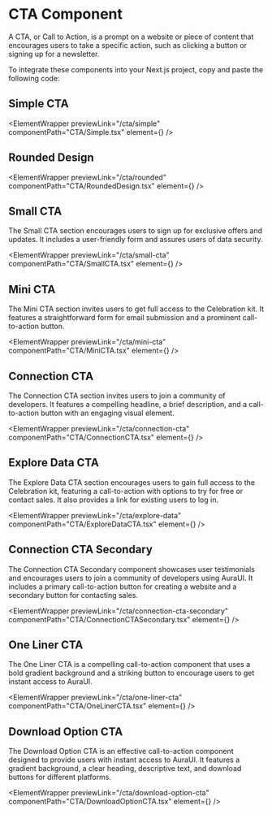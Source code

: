 


# CTA Component

A CTA, or Call to Action, is a prompt on a website or piece of content that encourages users to take a specific action, such as clicking a button or signing up for a newsletter.

To integrate these components into your Next.js project, copy and paste the following code:

## Simple CTA

<ElementWrapper
  previewLink="/cta/simple"
  componentPath="CTA/Simple.tsx"
  element={<Simple />}
/>

## Rounded Design

<ElementWrapper
  previewLink="/cta/rounded"
  componentPath="CTA/RoundedDesign.tsx"
  element={<RoundedDesign />}
/>

## Small CTA

The Small CTA section encourages users to sign up for exclusive offers and updates. It includes a user-friendly form and assures users of data security.

<ElementWrapper
  previewLink="/cta/small-cta"
  componentPath="CTA/SmallCTA.tsx"
  element={<SmallCTA />}
/>

## Mini CTA

The Mini CTA section invites users to get full access to the Celebration kit. It features a straightforward form for email submission and a prominent call-to-action button.

<ElementWrapper
  previewLink="/cta/mini-cta"
  componentPath="CTA/MiniCTA.tsx"
  element={<MiniCTA />}
/>

## Connection CTA

The Connection CTA section invites users to join a community of developers. It features a compelling headline, a brief description, and a call-to-action button with an engaging visual element.

<ElementWrapper
  previewLink="/cta/connection-cta"
  componentPath="CTA/ConnectionCTA.tsx"
  element={<ConnectionCTA />}
/>

## Explore Data CTA

The Explore Data CTA section encourages users to gain full access to the Celebration kit, featuring a call-to-action with options to try for free or contact sales. It also provides a link for existing users to log in.

<ElementWrapper
  previewLink="/cta/explore-data"
  componentPath="CTA/ExploreDataCTA.tsx"
  element={<ExploreDataCTA />}
/>

## Connection CTA Secondary

The Connection CTA Secondary component showcases user testimonials and encourages users to join a community of developers using AuraUI. It includes a primary call-to-action button for creating a website and a secondary button for contacting sales.

<ElementWrapper
  previewLink="/cta/connection-cta-secondary"
  componentPath="CTA/ConnectionCTASecondary.tsx"
  element={<ConnectionCTASecondary />}
/>

## One Liner CTA

The One Liner CTA is a compelling call-to-action component that uses a bold gradient background and a striking button to encourage users to get instant access to AuraUI.

<ElementWrapper
  previewLink="/cta/one-liner-cta"
  componentPath="CTA/OneLinerCTA.tsx"
  element={<OneLinerCTA />}
/>

## Download Option CTA

The Download Option CTA is an effective call-to-action component designed to provide users with instant access to AuraUI. It features a gradient background, a clear heading, descriptive text, and download buttons for different platforms.

<ElementWrapper
  previewLink="/cta/download-option-cta"
  componentPath="CTA/DownloadOptionCTA.tsx"
  element={<DownloadOptionCTA />}
/>
